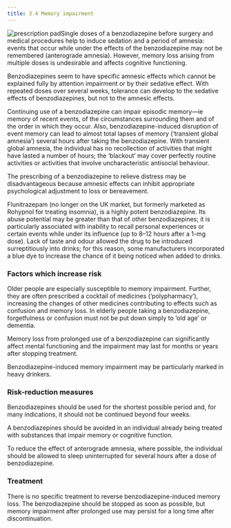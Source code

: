 ```yaml
---
title: 3.4 Memory impairment
---
```



![prescription pad](../../assets/con247107.jpg)Single doses of a benzodiazepine before surgery and medical procedures help to induce sedation and a period of amnesia: events that occur while under the effects of the benzodiazepine may not be remembered (anterograde amnesia). However, memory loss arising from multiple doses is undesirable and affects cognitive functioning.

Benzodiazepines seem to have specific amnesic effects which cannot be explained fully by attention impairment or by their sedative effect. With repeated doses over several weeks, tolerance can develop to the sedative effects of benzodiazepines, but not to the amnesic effects.

Continuing use of a benzodiazepine can impair episodic memory—ie memory of recent events, of the circumstances surrounding them and of the order in which they occur. Also, benzodiazepine-induced disruption of event memory can lead to almost total lapses of memory (‘transient global amnesia’) several hours after taking the benzodiazepine. With transient global amnesia, the individual has no recollection of activities that might have lasted a number of hours; the ‘blackout’ may cover perfectly routine activities or activities that involve uncharacteristic antisocial behaviour.

The prescribing of a benzodiazepine to relieve distress may be disadvantageous because amnesic effects can inhibit appropriate psychological adjustment to loss or bereavement.

  
<Expander title="Did you know...">
 <p>
  Flunitrazepam (no longer on the UK market, but formerly marketed as Rohypnol for treating insomnia), is a highly potent benzodiazepine. Its abuse potential may be greater than that of other benzodiazepines; it is particularly associated with inability to recall personal experiences or certain events while under its influence (up to 8–12 hours after a 1-mg dose). Lack of taste and odour allowed the drug to be introduced surreptitiously into drinks; for this reason, some manufacturers incorporated a blue dye to increase the chance of it being noticed when added to drinks.
 </p>
</Expander>





  
### Factors which increase risk

Older people are especially susceptible to memory impairment. Further, they are often prescribed a cocktail of medicines (‘polypharmacy’), increasing the changes of other medicines contributing to effects such as confusion and memory loss. In elderly people taking a benzodiazepine, forgetfulness or confusion must not be put down simply to ‘old age’ or dementia.

Memory loss from prolonged use of a benzodiazepine can significantly affect mental functioning and the impairment may last for months or years after stopping treatment.

Benzodiazepine-induced memory impairment may be particularly marked in heavy drinkers.

### Risk-reduction measures

Benzodiazepines should be used for the shortest possible period and, for many indications, it should not be continued beyond four weeks.

A benzodiazepines should be avoided in an individual already being treated with substances that impair memory or cognitive function.

To reduce the effect of anterograde amnesia, where possible, the individual should be allowed to sleep uninterrupted for several hours after a dose of benzodiazepine.

### Treatment

There is no specific treatment to reverse benzodiazepine-induced memory loss. The benzodiazepine should be stopped as soon as possible, but memory impairment after prolonged use may persist for a long time after discontinuation.

